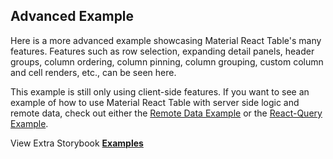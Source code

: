 
<Head>
  <title>{'Advanced Example - Material React Table V2 Docs'}</title>
  <meta
    name="description"
    content="Advanced Material React Table Example with pagination, filtering, sorting, selection, detail panels, column ordering, pinning, custom toolbars, and more"
  />
  <meta property="og:title" content="Advanced Material React Table Example" />
  <meta
    property="og:description"
    content="Learn how to take advantage of advanced MRT features, suc as pagination, filtering, sorting, selection, detail panels, column ordering, pinning, custom toolbars, and more"
  />
</Head>

## Advanced Example

Here is a more advanced example showcasing Material React Table's many features. Features such as row selection, expanding detail panels, header groups, column ordering, column pinning, column grouping, custom column and cell renders, etc., can be seen here.

This example is still only using client-side features. If you want to see an example of how to use Material React Table with server side logic and remote data, check out either the [Remote&nbsp;Data&nbsp;Example](/docs/examples/remote) or the [React-Query Example](/docs/examples/react-query).

<Examples isPage />

View Extra Storybook **[Examples](https://www.material-react-table.dev/?path=/story/prop-playground--maximum-features)**
